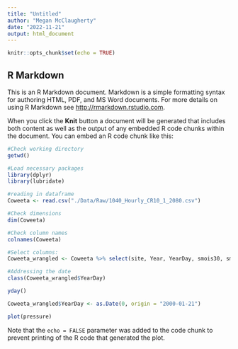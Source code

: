 ```yaml
---
title: "Untitled"
author: "Megan McClaugherty"
date: "2022-11-21"
output: html_document
---
```


```r
knitr::opts_chunk$set(echo = TRUE)
```

## R Markdown

This is an R Markdown document. Markdown is a simple formatting syntax for authoring HTML, PDF, and MS Word documents. For more details on using R Markdown see <http://rmarkdown.rstudio.com>.

When you click the **Knit** button a document will be generated that includes both content as well as the output of any embedded R code chunks within the document. You can embed an R code chunk like this:

```r
#Check working directory
getwd()

#Load necessary packages
library(dplyr)
library(lubridate)

#reading in dataframe
Coweeta <- read.csv("./Data/Raw/1040_Hourly_CR10_1_2080.csv")

```

```r
#Check dimensions
dim(Coweeta)

#Check column names
colnames(Coweeta)

#Select columns:
Coweeta_wrangled <- Coweeta %>% select(site, Year, YearDay, smois30, smois60)
```


```r
#Addressing the date
class(Coweeta_wrangled$YearDay)

yday()

Coweeta_wrangled$YearDay <- as.Date(0, origin = "2000-01-21")

```


```r
plot(pressure)
```

Note that the `echo = FALSE` parameter was added to the code chunk to prevent printing of the R code that generated the plot.
